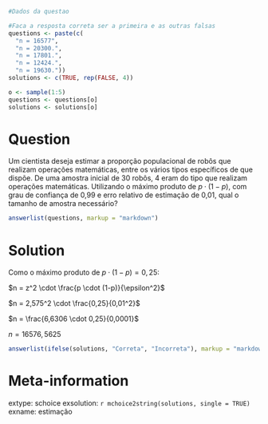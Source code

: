 ```r
#Dados da questao

#Faca a resposta correta ser a primeira e as outras falsas
questions <- paste(c(
  "n = 16577",
  "n = 20300.",
  "n = 17801.",
  "n = 12424.",
  "n = 19630."))
solutions <- c(TRUE, rep(FALSE, 4))

o <- sample(1:5)
questions <- questions[o]
solutions <- solutions[o]
```

Question
========
Um cientista deseja estimar a proporção populacional de robôs que realizam operações matemáticas, entre os vários tipos específicos de que dispõe. De uma amostra inicial de 30 robôs, 4 eram do tipo que realizam operações matemáticas. Utilizando o máximo produto de $p \cdot (1 - p)$, com grau de confiança de 0,99 e erro relativo de estimação de 0,01, qual o tamanho de amostra necessário?

```r
answerlist(questions, markup = "markdown")
```

Solution
========
Como o máximo produto de $p \cdot (1-p) = 0,25$:

$n = z^2 \cdot \frac{p \cdot (1-p)}{\epsilon^2}$ 

$n = 2,575^2 \cdot \frac{0,25}{0,01^2}$

$n = \frac{6,6306 \cdot 0,25}{0,0001}$

$n = 16576,5625$

```r
answerlist(ifelse(solutions, "Correta", "Incorreta"), markup = "markdown")
```

Meta-information
================
extype: schoice
exsolution: `r mchoice2string(solutions, single = TRUE)`
exname: estimação